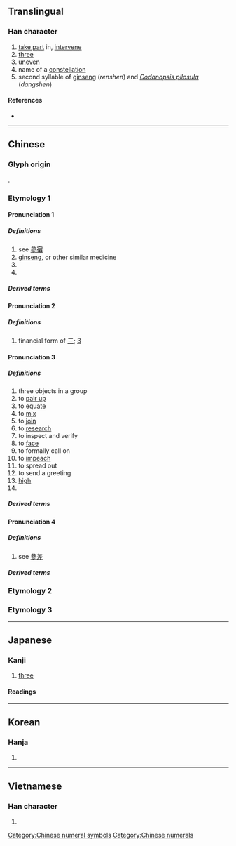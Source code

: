{{character info/new}}
{{also|参|蔘|叄}}
==Translingual==
{{ja-forms|[[参]]|[[参]]|參}}

===Han character===
{{Han char|rn=28|rad=厶|as=09|sn=11|four=23202|canj=IIIH|ids=⿱𠫯彡}}

# [[take part]] in, [[intervene]]
# [[three]]
# [[uneven]]
# name of a [[constellation]]
# second syllable of [[ginseng]] (''renshen'') and ''[[Codonopsis pilosula]]'' (''dangshen'')

====References====
* {{Han ref|kx=0164.280|dkj=03098|dj=0372.280|hdz=10387.230|uh=53C3|ud=21443|bh=B0D1|bd=45265}}

----

==Chinese==
{{zh-forms|s=参|alt=曑,叄,㕘,叅}}

===Glyph origin===
{{Han etyl}}
{{Han simp|曑|f=晶|t=厽}}.
{{rfp|nan}}

===Etymology 1===

====Pronunciation 1====
{{zh-pron
|m=shēn
|c=sam1
|cat=pn,n
|mc=1
|oc=4,1<!--check-->
}}

=====Definitions=====
{{zh-hanzi}}

# see [[參宿]]
# [[ginseng]], or other similar medicine
# {{zh-short|海參}}
# {{surname|lang=zh}}
=====Derived terms=====
{{zh-der|參辰日月|人參果|動如參商|刺參|丹參|人參|參商|參辰|參湯|卯酉參辰|土參|參辰卯酉|日月參辰|海參|月落參橫|海參崴|斗轉參橫|略無參商|曾參殺人|玄參|捫參歷井|沙參|西洋參|苦參|高麗參|血參}}
====Pronunciation 2====
{{zh-pron
|m=sān
|c=saam1
|cat=num
|mc=4
|oc=3,3
}}

=====Definitions=====
{{zh-hanzi}}

# financial form of [[三]]; [[3]]

====Pronunciation 3====
{{zh-pron
|m=cān
|c=caam1
|cat=n,v,a
|mc=3
|oc=1,2<!--check-->
}}

=====Definitions=====
{{zh-hanzi}}

# three objects in a group
# to [[pair up]]
# to [[equate]]
# to [[mix]]
# to [[join]]
# to [[research]]
# to inspect and verify
# to [[face]]
# to formally call on
# to [[impeach]]
# to spread out
# to send a greeting
# [[high]]
# {{zh-alt-form|驂}}

=====Derived terms=====
{{zh-der|參展|參堂|參考|參假|參前落後|功過參半|憂喜參半|參靈|參雜|參校|參戰|參訂|參伍|參觀|參軍|參孫|內參|參贊|參透|參考書|利弊參半|參政權|同參|形名參同|免參|參知政事|參驗|參看|參拜|參與|參革|參酌|參話頭|參破|參同契|參度|參選|公眾參與|參請|參天|參場|參劾|喝參|參頭|參預|參賽|參議院|參議會|參議|參譚|參謁|參見|參禪|參照|參朝|參政|參悟|參半|參加|參佐|參本|參閱|參將|參事|參謀|參數|參綜|早參|晨參暮省|拔地參天|晚參|朝參暮禮|疑信參半|打參|毀譽參半|暮禮晨參|晨參暮禮|放參|飽參|筆參造化|魚頭參政|說參請|違紀參選|聯合參謀}}
====Pronunciation 4====
{{zh-pron
|m=cēn
|c=caam1
|cat=n,v
|mc=2
|oc=2,4<!--check-->
}}

=====Definitions=====
{{zh-hanzi}}
# see [[參差]]

=====Derived terms=====
{{zh-der|參差不齊|參差|參錯|玉參差}}

===Etymology 2===
{{zh-see|摻|v}}

===Etymology 3===
{{zh-see|糝|v}}

[[Category:Chinese numeral symbols]]
[[Category:Chinese numerals]]

----

==Japanese==

===Kanji===
{{ja-kanji|grade=|rs=厶09|style=ky|shin=参}}

# [[three]]

====Readings====
{{ja-readings
|goon=[[さん]] (san), [[しん]] (shin), [[そん]] (son)
|kanon=[[さん]] (san), [[しん]] (shin)
|kun=[[まいる]] ([[参る]], mairu)
}}

----

==Korean==

===Hanja===
{{ko-hanja|hangeul=[[참]], [[삼]]|rv=cham, sam|mr=ch'am, sam|y=cham, sam}}

# {{defn|lang=ko|sort=厶09}}

----

==Vietnamese==

===Han character===
{{vi-hantu|[[tham]], [[sâm]]|rs=厶09}}

# {{defn|lang=vi|sort=厶09}}